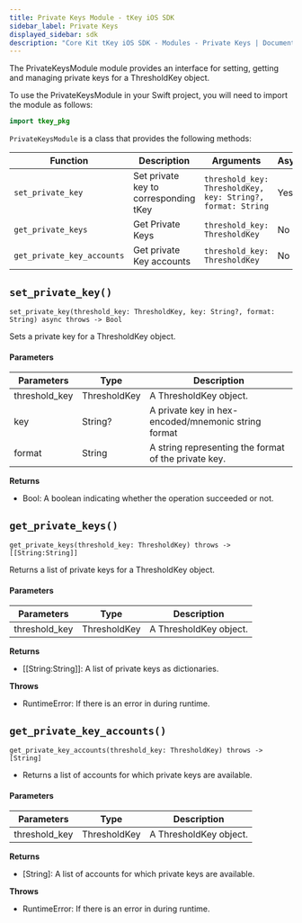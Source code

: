 ```yaml
---
title: Private Keys Module - tKey iOS SDK
sidebar_label: Private Keys
displayed_sidebar: sdk
description: "Core Kit tKey iOS SDK - Modules - Private Keys | Documentation - Web3Auth"
---
```


The PrivateKeysModule module provides an interface for setting, getting and managing private keys for a ThresholdKey object.

To use the PrivateKeysModule in your Swift project, you will need to import the module as follows:

```swift
import tkey_pkg
```

`PrivateKeysModule` is a class that provides the following methods:

| Function                   | Description                           | Arguments                                                   | Async | return              |
| -------------------------- | ------------------------------------- | ----------------------------------------------------------- | ----- | ------------------- |
| `set_private_key`          | Set private key to corresponding tKey | `threshold_key: ThresholdKey, key: String?, format: String` | Yes   | `Bool`              |
| `get_private_keys`         | Get Private Keys                      | `threshold_key: ThresholdKey`                               | No    | `[[String:String]]` |
| `get_private_key_accounts` | Get private Key accounts              | `threshold_key: ThresholdKey`                               | No    | `[String]`          |

## `set_private_key()`

`set_private_key(threshold_key: ThresholdKey, key: String?, format: String) async throws -> Bool`

Sets a private key for a ThresholdKey object.

#### Parameters

| Parameters    | Type         | Description                                          |
| ------------- | ------------ | ---------------------------------------------------- |
| threshold_key | ThresholdKey | A ThresholdKey object.                               |
| key           | String?      | A private key in hex-encoded/mnemonic string format  |
| format        | String       | A string representing the format of the private key. |

**Returns**

- Bool: A boolean indicating whether the operation succeeded or not.

## `get_private_keys()`

`get_private_keys(threshold_key: ThresholdKey) throws -> [[String:String]]`

Returns a list of private keys for a ThresholdKey object.

#### Parameters

| Parameters    | Type         | Description            |
| ------------- | ------------ | ---------------------- |
| threshold_key | ThresholdKey | A ThresholdKey object. |

**Returns**

- [[String:String]]: A list of private keys as dictionaries.

**Throws**

- RuntimeError: If there is an error in during runtime.

## `get_private_key_accounts()`

`get_private_key_accounts(threshold_key: ThresholdKey) throws -> [String]`

- Returns a list of accounts for which private keys are available.

#### Parameters

| Parameters    | Type         | Description            |
| ------------- | ------------ | ---------------------- |
| threshold_key | ThresholdKey | A ThresholdKey object. |

**Returns**

- [String]: A list of accounts for which private keys are available.

**Throws**

- RuntimeError: If there is an error in during runtime.
